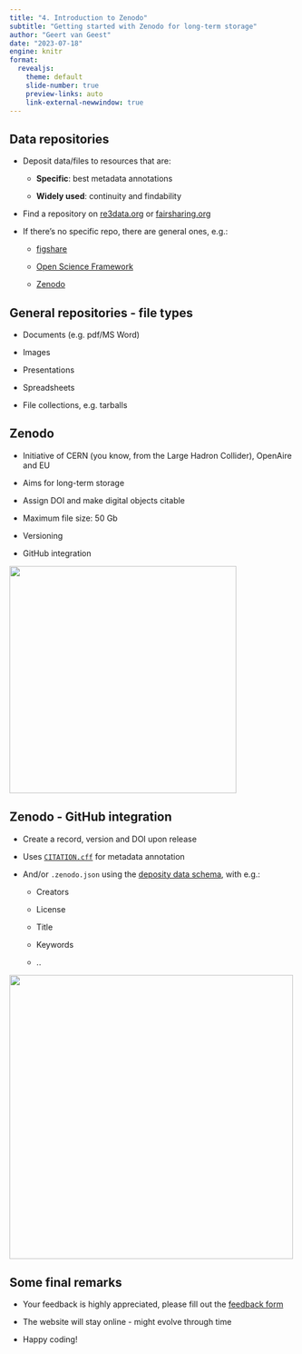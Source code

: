 ```yaml
---
title: "4. Introduction to Zenodo"
subtitle: "Getting started with Zenodo for long-term storage"
author: "Geert van Geest"
date: "2023-07-18"
engine: knitr
format:
  revealjs:
    theme: default
    slide-number: true
    preview-links: auto
    link-external-newwindow: true
---
```


## Data repositories

-   Deposit data/files to resources that are:

    -   **Specific**: best metadata annotations

    -   **Widely used**: continuity and findability

-   Find a repository on [re3data.org](https://www.re3data.org/) or [fairsharing.org](https://fairsharing.org/)

-   If there's no specific repo, there are general ones, e.g.:

    -   [figshare](http://figshare.com/)

    -   [Open Science Framework](http://osf.io/)

    -   [Zenodo](http://zenodo.org/)

## General repositories - file types

-   Documents (e.g. pdf/MS Word)

-   Images

-   Presentations

-   Spreadsheets

-   File collections, e.g. tarballs

## Zenodo

-   Initiative of CERN (you know, from the Large Hadron Collider), OpenAire and EU

-   Aims for long-term storage

-   Assign DOI and make digital objects citable

-   Maximum file size: 50 Gb

-   Versioning

-   GitHub integration

![](https://about.zenodo.org/static/img/logos/zenodo-gradient-round.svg){.absolute top="380" right="50" width="400"}

## Zenodo - GitHub integration

-   Create a record, version and DOI upon release

-   Uses [`CITATION.cff`](https://citation-file-format.github.io/) for metadata annotation

-   And/or `.zenodo.json` using the [deposity data schema](https://developers.zenodo.org/#deposit-metadata), with e.g.:

    -   Creators

    -   License

    -   Title

    -   Keywords

    -   ..

![](../img/zenodo_releases.png){.absolute top="340" right="50" width="500"}

## Some final remarks

- Your feedback is highly appreciated, please fill out the [feedback form](https://docs.google.com/forms/d/e/1FAIpQLSf_0RTzbDDMYLoB6sshSJ_uKtbTrC1xESEknfIexsdboh7lHA/viewform)

- The website will stay online - might evolve through time

- Happy coding!
